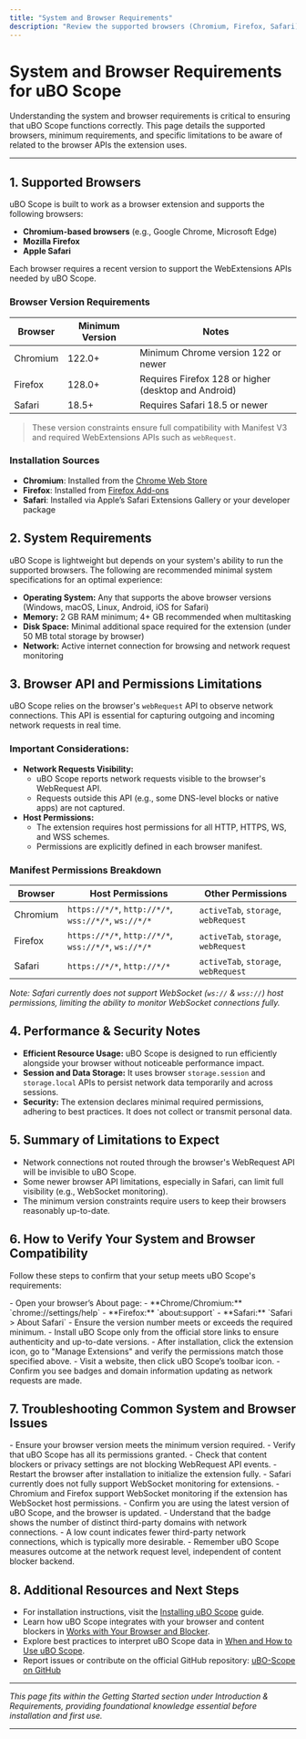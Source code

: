 ```yaml
---
title: "System and Browser Requirements"
description: "Review the supported browsers (Chromium, Firefox, Safari) and the minimal system requirements needed to run uBO Scope. Ensure you have a compatible browser and understand the limitations related to the extension’s use of browser APIs."
---
```


# System and Browser Requirements for uBO Scope

Understanding the system and browser requirements is critical to ensuring that uBO Scope functions correctly. This page details the supported browsers, minimum requirements, and specific limitations to be aware of related to the browser APIs the extension uses.

---

## 1. Supported Browsers

uBO Scope is built to work as a browser extension and supports the following browsers:

- **Chromium-based browsers** (e.g., Google Chrome, Microsoft Edge)
- **Mozilla Firefox**
- **Apple Safari**

Each browser requires a recent version to support the WebExtensions APIs needed by uBO Scope.

### Browser Version Requirements

| Browser    | Minimum Version | Notes                                       |
|------------|-----------------|---------------------------------------------|
| Chromium   | 122.0+          | Minimum Chrome version 122 or newer          |
| Firefox    | 128.0+          | Requires Firefox 128 or higher (desktop and Android) |
| Safari     | 18.5+           | Requires Safari 18.5 or newer                 |

> These version constraints ensure full compatibility with Manifest V3 and required WebExtensions APIs such as `webRequest`.

### Installation Sources

- **Chromium**: Installed from the [Chrome Web Store](https://chromewebstore.google.com/detail/ubo-scope/bbdpgcaljkaaigfcomhidmneffjjjfgp)
- **Firefox**: Installed from [Firefox Add-ons](https://addons.mozilla.org/firefox/addon/ubo-scope/)
- **Safari**: Installed via Apple’s Safari Extensions Gallery or your developer package


## 2. System Requirements

uBO Scope is lightweight but depends on your system's ability to run the supported browsers. The following are recommended minimal system specifications for an optimal experience:

- **Operating System:** Any that supports the above browser versions (Windows, macOS, Linux, Android, iOS for Safari)
- **Memory:** 2 GB RAM minimum; 4+ GB recommended when multitasking
- **Disk Space:** Minimal additional space required for the extension (under 50 MB total storage by browser)
- **Network:** Active internet connection for browsing and network request monitoring


## 3. Browser API and Permissions Limitations

uBO Scope relies on the browser's `webRequest` API to observe network connections. This API is essential for capturing outgoing and incoming network requests in real time.

### Important Considerations:

- **Network Requests Visibility:**
  - uBO Scope reports network requests visible to the browser's WebRequest API.
  - Requests outside this API (e.g., some DNS-level blocks or native apps) are not captured.
- **Host Permissions:**
  - The extension requires host permissions for all HTTP, HTTPS, WS, and WSS schemes.
  - Permissions are explicitly defined in each browser manifest.

### Manifest Permissions Breakdown

| Browser   | Host Permissions                | Other Permissions                     |
|-----------|--------------------------------|-------------------------------------|
| Chromium | `https://*/*`, `http://*/*`, `wss://*/*`, `ws://*/*` | `activeTab`, `storage`, `webRequest` |
| Firefox  | `https://*/*`, `http://*/*`, `wss://*/*`, `ws://*/*` | `activeTab`, `storage`, `webRequest` |
| Safari   | `https://*/*`, `http://*/*`   | `activeTab`, `storage`, `webRequest` |

_Note: Safari currently does not support WebSocket (`ws://` & `wss://`) host permissions, limiting the ability to monitor WebSocket connections fully._


## 4. Performance & Security Notes

- **Efficient Resource Usage:** uBO Scope is designed to run efficiently alongside your browser without noticeable performance impact.
- **Session and Data Storage:** It uses browser `storage.session` and `storage.local` APIs to persist network data temporarily and across sessions.
- **Security:** The extension declares minimal required permissions, adhering to best practices. It does not collect or transmit personal data.


## 5. Summary of Limitations to Expect

- Network connections not routed through the browser's WebRequest API will be invisible to uBO Scope.
- Some newer browser API limitations, especially in Safari, can limit full visibility (e.g., WebSocket monitoring).
- The minimum version constraints require users to keep their browsers reasonably up-to-date.


## 6. How to Verify Your System and Browser Compatibility

Follow these steps to confirm that your setup meets uBO Scope's requirements:

<Steps>
<Step title="Check Your Browser Version">
- Open your browser’s About page:
  - **Chrome/Chromium:** `chrome://settings/help`
  - **Firefox:** `about:support`
  - **Safari:** `Safari > About Safari`
- Ensure the version number meets or exceeds the required minimum.
</Step>
<Step title="Confirm Extension Installation Source">
- Install uBO Scope only from the official store links to ensure authenticity and up-to-date versions.
</Step>
<Step title="Inspect Permissions">
- After installation, click the extension icon, go to "Manage Extensions" and verify the permissions match those specified above.
</Step>
<Step title="Test Network Monitoring">
- Visit a website, then click uBO Scope’s toolbar icon.
- Confirm you see badges and domain information updating as network requests are made.
</Step>
</Steps>


## 7. Troubleshooting Common System and Browser Issues

<AccordionGroup title="Common Issues with System and Browser Requirements">
<Accordion title="I don't see any network data in the popup">
- Ensure your browser version meets the minimum version required.
- Verify that uBO Scope has all its permissions granted.
- Check that content blockers or privacy settings are not blocking WebRequest API events.
- Restart the browser after installation to initialize the extension fully.
</Accordion>
<Accordion title="I have the right browser, but WebSocket requests aren't visible">
- Safari currently does not fully support WebSocket monitoring for extensions.
- Chromium and Firefox support WebSocket monitoring if the extension has WebSocket host permissions.
- Confirm you are using the latest version of uBO Scope, and the browser is updated.
</Accordion>
<Accordion title="The badge count seems unexpectedly low or high">
- Understand that the badge shows the number of distinct third-party domains with network connections.
- A low count indicates fewer third-party network connections, which is typically more desirable.
- Remember uBO Scope measures outcome at the network request level, independent of content blocker backend.
</Accordion>
</AccordionGroup>


## 8. Additional Resources and Next Steps

- For installation instructions, visit the [Installing uBO Scope](https://github.com/gorhill/uBO-Scope#getting_started/installation_and_setup/installing_ubo_scope) guide.
- Learn how uBO Scope integrates with your browser and content blockers in [Works with Your Browser and Blocker](https://github.com/gorhill/uBO-Scope#overview/usecases-integrations/integration-scenarios).
- Explore best practices to interpret uBO Scope data in [When and How to Use uBO Scope](https://github.com/gorhill/uBO-Scope#overview/usecases-integrations/typical-usecases).
- Report issues or contribute on the official GitHub repository: [uBO-Scope on GitHub](https://github.com/gorhill/uBO-Scope)


---

_This page fits within the Getting Started section under Introduction & Requirements, providing foundational knowledge essential before installation and first use._

---